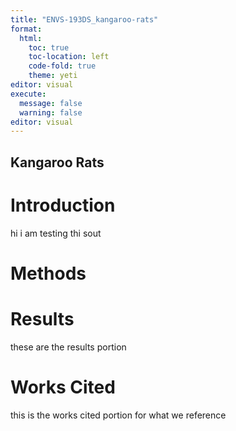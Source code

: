 ```yaml
---
title: "ENVS-193DS_kangaroo-rats"
format: 
  html:
    toc: true
    toc-location: left
    code-fold: true
    theme: yeti
editor: visual
execute: 
  message: false
  warning: false
editor: visual
---
```


## Kangaroo Rats

# Introduction

hi i am testing thi sout

# Methods

# Results

these are the results portion

# Works Cited

this is the works cited portion for what we reference
